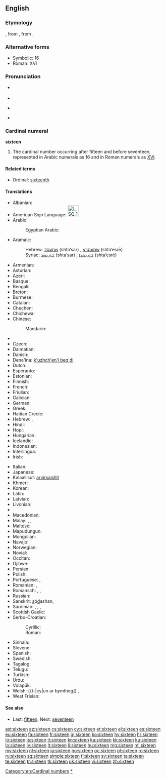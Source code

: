 ==English==

===Etymology===
{{etyl|enm}}, from {{etyl|ang}} {{term|siextiene|siextīene|lang=ang}}, from {{proto|Germanic|sehstehun|lang=en}}.

===Alternative forms===
* Symbolic: 16
* Roman: XVI

===Pronunciation===
* {{qualifier|next word stressed near the first syllable}}
*: {{a|UK|US}} {{IPA|/ˈsɪks.tiːn/}}
* {{audio|en-us-sixteen.ogg|Audio (US)}}
* {{qualifier|next word stressed after the first syllable}}
*: {{a|UK|US}} {{IPA|/ˌsɪksˈtiːn/}}
* {{rhymes|iːn}}

===Cardinal numeral===
'''sixteen'''

# The cardinal number occurring after fifteen and before seventeen, represented in Arabic numerals as 16 and in Roman numerals as [[XVI]].

====Related terms====
* Ordinal: [[sixteenth]]

====Translations====
{{trans-top|cardinal number 16}}
* Albanian: {{t-|sq|gjashtëmbëdhjetë}}
* American Sign Language: [[Image:LSQ 16.jpg|35px]]
* Arabic: {{t-|ar|ستة عشر|alt=سِتَّةَ عَشَرَ|tr=sittata 3ashara}}
*: Egyptian Arabic: {{tø|arz|ستاشر|tr=sittaashar|sc=Arab|xs=Egyptian Arabic}}
* Aramaic:
*: Hebrew: [[שתעסר]] (shta‘sar) {{m}}, [[שתעסרא]] (shta‘esrē) {{f}}
*: Syriac: [[ܫܬܥܣܪ]] (shta‘sar) {{m}}, [[ܫܬܥܣܪܐ]] (shta‘esrē) {{f}}
* Armenian: {{t+|hy|տասնվեց|tr=tasnvec'}}
* Asturian: {{t+|ast|dieciséis}}
* Azeri: {{t+|az|on altı}}
* Basque: {{t+|eu|hamasei}}
* Bengali: {{t-|bn|সোলো|tr=sholo}}
* Breton: {{t+|br|c'hwezek}}
* Burmese: {{t-|my|ဆယ့်ခြောက်|tr=hsè.chauk|sc=Mymr}}
* Catalan: {{t+|ca|setze}}
* Chechen: {{tø|ce|ялхитта|tr=yalxitta}}
* Chichewa: {{tø|ny|khumi n'zisanu n'chimodzi}}
* Chinese:
*: Mandarin: {{t|cmn|十六|tr=shíliù}}
* {{trreq|crh}}
* Czech: {{t+|cs|šestnáct}}
* Dalmatian: {{t|dlm|setco}}
* Danish: {{t+|da|seksten}}
* Dena'ina: [[k'uzhch'en'i beq'di]]
* Dutch: {{t+|nl|zestien|f}}
* Esperanto: {{t-|eo|dek ses|xs=Esperanto}}
* Estonian: {{t+|et|kuusteist}}
* Finnish: {{t+|fi|kuusitoista}}
* French: {{t+|fr|seize}}
* Friulian: {{t|fur|sedis}}
* Galician: {{t+|gl|dezaseis|xs=Galician}}
* German: {{t+|de|sechzehn}}
* Greek: {{t+|el|δεκαέξι|tr=dekaéxi}}
* Haitian Creole: {{tø|ht|sèz}}
* Hebrew: {{t-|he|שש עשרה|alt=שֵׁשׁ־עֶשְׂרֵה|tr=shesh esre|f}} {{qualifier|used in counting}}, {{t-|he|ששה עשר|alt=שִׁשָּׁה־עָשָׂר|tr=shisha asar|m}}
* Hindi: {{t+|hi|सोलह|tr=solah|xs=Hindi}}
* Hopi: {{tø|hop|pakwt niikyang navay siikya’ta}}
* Hungarian: {{t+|hu|tizenhat}}
* Icelandic: {{t+|is|sextán}}
* Indonesian: {{t+|id|enam belas}}
* Interlingua: {{t-|ia|dece-sex}}
* Irish: {{t+|ga|sé déag}}
{{trans-mid}}
* Italian: {{t+|it|sedici|m}}
* Japanese: {{t+|ja|十六|tr=じゅうろく, jū-roku}}
* Kalaallisut: [[arvirsanillit]]
* Khmer: {{t-|km|ដប់ប្រាំមួយ|tr=dop pram muoy}}
* Korean: {{t+|ko|열여섯|tr=yeolyeoseot}}
* Latin: {{t+|la|sedecim|alt=sēdecim}}
* Latvian: {{t+|lv|sešpadsmit}}
* Livonian: {{tø|liv|kūžtuoistõn}}
* {{trreq|lb}}
* Macedonian: {{t-|mk|шеснаесет|tr=šesnáeset}}
* Malay: {{t-|ms|enam belas}}, {{t-|ms|sepuluh enam}}, {{t-|ms|satu puluh enam}}
* Maltese: {{t-|mt|sittax}}
* Mapudungun: {{tø|arn|marikayu}}
* Mongolian: {{t-|mn|арван зургаа‎|sc=Cyrl}}
* Navajo: {{tø|nv|hastą́ʼáadah}}
* Norwegian: {{t+|no|seksten}}
* Novial: {{tø|nov|dek-six}}
* Occitan: {{t|oc|setze}}
* Ojibwe: {{tø|oj|ashi-ingodwaaswi}}
* Persian: {{t+|fa|شانزده|tr=šânzdah|xs=Persian}}
* Polish: {{t+|pl|szesnaście}}
* Portuguese: {{t+|pt|dezasseis}}, {{t+|pt|dezesseis}}
* Romanian: {{t+|ro|șaisprezece}}, {{t-|ro|șaișpe}} {{qualifier|informal}}
* Romansch: {{t|rm|sedesch}}, {{t|rm|sedisch}}, {{t|rm|saidesch}}
* Russian: {{t+|ru|шестнадцать|tr=šestnádtsat’}}
* Sanskrit: <u>s</u>ó<u>d</u>ashan, {{t-|sa|सोस्दषन्|tr=sódashan|xs=Sanskrit}}
* Sardinian: {{t|sc|sedichi}}, {{t|sc|seghi}}, {{t|sc|segi}}, {{t|sc|seighi}}
* Scottish Gaelic: {{t-|gd|sia|xs=Scottish Gaelic}} {{t-|gd|deug|xs=Scottish Gaelic}}
* Serbo-Croatian:
*: Cyrillic: {{t-|sh|шеснаест}}
*: Roman: {{t-|sh|šesnaest}}
* Sinhala: {{t-|si|දහසය|tr=dhahasaya}}
* Slovene: {{t+|sl|šestnajst}}
* Spanish: {{t+|es|dieciséis|m}}
* Swedish: {{t+|sv|sexton}}
* Tagalog: {{t-|tl|labing-anim}}
* Telugu: {{t+|te|పదహారు}}
* Turkish: {{t+|tr|on altı}}
* Urdu: {{t-|ur|سولہ|tr=solah|xs=Urdu}}
* Volapük: {{t-|vo|degmäl}}
* Welsh: {{t-|cy|un ar bymtheg]] {{qualifier|vigesimal, traditional}}, {{t+|cy|un deg chwech}} {{qualifier|decimal}}
* West Frisian: {{t+|fy|sechstjin}}
{{trans-bottom}}

====See also====
* Last: [[fifteen]]. Next: [[seventeen]]

[[Category:en:Cardinal numbers]]
[[Category:en:Sixteen|*]]

[[ast:sixteen]]
[[az:sixteen]]
[[cs:sixteen]]
[[cy:sixteen]]
[[et:sixteen]]
[[el:sixteen]]
[[es:sixteen]]
[[eu:sixteen]]
[[fa:sixteen]]
[[fr:sixteen]]
[[gl:sixteen]]
[[ko:sixteen]]
[[hy:sixteen]]
[[hr:sixteen]]
[[io:sixteen]]
[[is:sixteen]]
[[it:sixteen]]
[[kn:sixteen]]
[[ka:sixteen]]
[[kk:sixteen]]
[[ku:sixteen]]
[[lo:sixteen]]
[[lv:sixteen]]
[[lt:sixteen]]
[[li:sixteen]]
[[hu:sixteen]]
[[mg:sixteen]]
[[ml:sixteen]]
[[my:sixteen]]
[[nl:sixteen]]
[[ja:sixteen]]
[[no:sixteen]]
[[oc:sixteen]]
[[pl:sixteen]]
[[ro:sixteen]]
[[ru:sixteen]]
[[sq:sixteen]]
[[simple:sixteen]]
[[fi:sixteen]]
[[sv:sixteen]]
[[ta:sixteen]]
[[te:sixteen]]
[[tr:sixteen]]
[[tk:sixteen]]
[[uk:sixteen]]
[[vi:sixteen]]
[[zh:sixteen]]